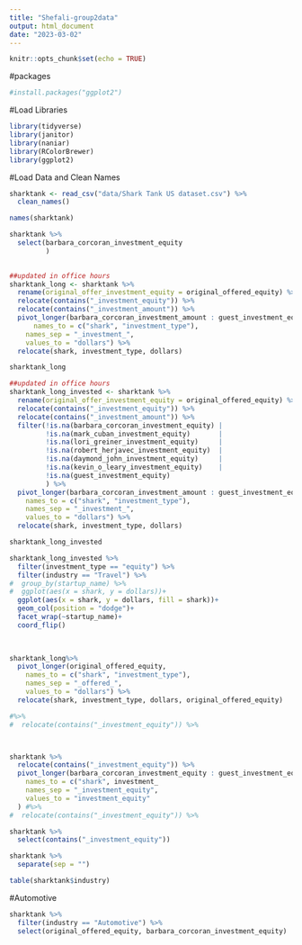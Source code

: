 ```yaml
---
title: "Shefali-group2data"
output: html_document
date: "2023-03-02"
---
```


```r
knitr::opts_chunk$set(echo = TRUE)
```

#packages
```r
#install.packages("ggplot2")
```

#Load Libraries 
```r
library(tidyverse)
library(janitor)
library(naniar)
library(RColorBrewer)
library(ggplot2)
```

#Load Data and Clean Names
```r
sharktank <- read_csv("data/Shark Tank US dataset.csv") %>%
  clean_names()

names(sharktank)
```
```r
sharktank %>% 
  select(barbara_corcoran_investment_equity
         )
  
```


```r

##updated in office hours
sharktank_long <- sharktank %>% 
  rename(original_offer_investment_equity = original_offered_equity) %>% 
  relocate(contains("_investment_equity")) %>% 
  relocate(contains("_investment_amount")) %>% 
  pivot_longer(barbara_corcoran_investment_amount : guest_investment_equity,
      names_to = c("shark", "investment_type"),
    names_sep = "_investment_",
    values_to = "dollars") %>% 
  relocate(shark, investment_type, dollars)

sharktank_long

```



```r
##updated in office hours
sharktank_long_invested <- sharktank %>% 
  rename(original_offer_investment_equity = original_offered_equity) %>% 
  relocate(contains("_investment_equity")) %>% 
  relocate(contains("_investment_amount")) %>%
  filter(!is.na(barbara_corcoran_investment_equity) |
         !is.na(mark_cuban_investment_equity)       |
         !is.na(lori_greiner_investment_equity)     |
         !is.na(robert_herjavec_investment_equity)  |
         !is.na(daymond_john_investment_equity)     |
         !is.na(kevin_o_leary_investment_equity)    |
         !is.na(guest_investment_equity) 
         ) %>% 
  pivot_longer(barbara_corcoran_investment_amount : guest_investment_equity,
    names_to = c("shark", "investment_type"),
    names_sep = "_investment_",
    values_to = "dollars") %>% 
  relocate(shark, investment_type, dollars)

sharktank_long_invested
```


```r
sharktank_long_invested %>% 
  filter(investment_type == "equity") %>% 
  filter(industry == "Travel") %>% 
#  group_by(startup_name) %>% 
#  ggplot(aes(x = shark, y = dollars))+
  ggplot(aes(x = shark, y = dollars, fill = shark))+
  geom_col(position = "dodge")+
  facet_wrap(~startup_name)+
  coord_flip()
  
    
```



```r
sharktank_long%>%
  pivot_longer(original_offered_equity,
    names_to = c("shark", "investment_type"),
    names_sep = "_offered_",
    values_to = "dollars") %>% 
  relocate(shark, investment_type, dollars, original_offered_equity)


```
```r

#%>% 
#  relocate(contains("_investment_equity")) %>%



sharktank %>% 
  relocate(contains("_investment_equity")) %>% 
  pivot_longer(barbara_corcoran_investment_equity : guest_investment_equity,
    names_to = c("shark", investment_
    names_sep = "_investment_equity",
    values_to = "investment_equity"
  ) #%>% 
#  relocate(contains("_investment_equity")) %>%

```


```r
sharktank %>% 
  select(contains("_investment_equity"))
```


```r
sharktank %>% 
  separate(sep = "")
```



```r
table(sharktank$industry)
```

#Automotive 

```r
sharktank %>%
  filter(industry == "Automotive") %>%
  select(original_offered_equity, barbara_corcoran_investment_equity)

```

